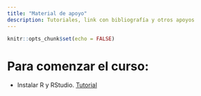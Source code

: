 ```yaml
---
title: "Material de apoyo"
description: Tutoriales, link con bibliografía y otros apoyos
---
```


```r
knitr::opts_chunk$set(echo = FALSE)
```

# Para comenzar el curso:

+ Instalar R y RStudio. [Tutorial](https://dadc1ucsh2021.netlify.app/material/instalaciones/instalarR.html)


